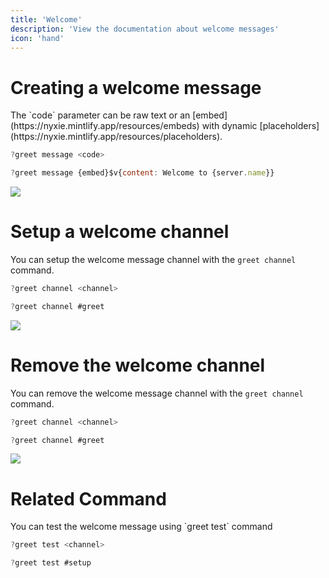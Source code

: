 ```yaml
---
title: 'Welcome'
description: 'View the documentation about welcome messages'
icon: 'hand'
---
```



# Creating a welcome message

<Tip>
The `code` parameter can be raw text or an [embed](https://nyxie.mintlify.app/resources/embeds) with dynamic [placeholders](https://nyxie.mintlify.app/resources/placeholders).
</Tip>

<CodeGroup>

  ```javascript Syntax
  ?greet message <code>
  ```
  ```javascript Example
  ?greet message {embed}$v{content: Welcome to {server.name}}
  ```

</CodeGroup>

<Frame>
  <img src="/images/welcome.png" />
</Frame>

# Setup a welcome channel
You can setup the welcome message channel with the `greet channel` command.
  <CodeGroup>

  ```javascript Syntax
  ?greet channel <channel>
  ```
  ```javascript Example
  ?greet channel #greet
  ```

  </CodeGroup>

<Frame>
  <img src="/images/channelgreet.png" />
</Frame>

# Remove the welcome channel
You can remove the welcome message channel with the `greet channel` command.
<CodeGroup>

  ```javascript Syntax
  ?greet channel <channel>
  ```
  ```javascript Example
  ?greet channel #greet
  ```

</CodeGroup>

<Frame>
  <img src="/images/channelgreet.png" />
</Frame>

# Related Command

<Accordion title="Test the welcome message">
  You can test the welcome message using `greet test` command
  <CodeGroup>

  ```javascript Syntax
  ?greet test <channel>
  ```
  ```javascript Example
  ?greet test #setup
  ```

  </CodeGroup>
</Accordion>